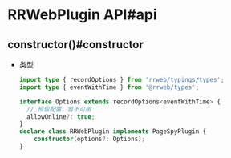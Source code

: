 
# RRWebPlugin API#api

## constructor()#constructor

- 类型

  ```ts
  import type { recordOptions } from 'rrweb/typings/types';
  import type { eventWithTime } from '@rrweb/types';

  interface Options extends recordOptions<eventWithTime> {
    // 预留配置，暂不可用
    allowOnline?: true;
  }
  declare class RRWebPlugin implements PageSpyPlugin {
      constructor(options?: Options);
  }
  ```
